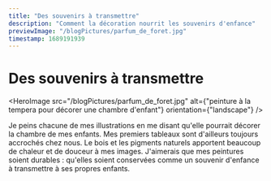```yaml
---
title: "Des souvenirs à transmettre"
description: "Comment la décoration nourrit les souvenirs d'enfance"
previewImage: "/blogPictures/parfum_de_foret.jpg"
timestamp: 1689191939
---
```


# Des souvenirs à transmettre

<HeroImage
  src="/blogPictures/parfum_de_foret.jpg"
  alt={"peinture à la tempera pour décorer une chambre d'enfant"}
  orientation={"landscape"}
/>

Je peins chacune de mes illustrations en me disant qu'elle pourrait décorer la chambre de mes enfants. Mes premiers tableaux sont d'ailleurs toujours accrochés chez nous. Le bois et les pigments naturels apportent beaucoup de chaleur et de douceur à mes images. J'aimerais que mes peintures soient durables : qu'elles soient conservées comme un souvenir d'enfance à transmettre à ses propres enfants.
